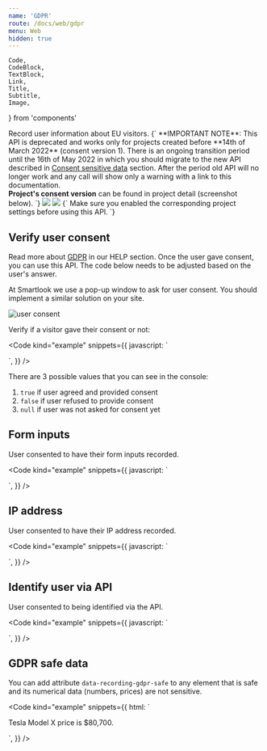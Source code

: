 ```yaml
---
name: 'GDPR'
route: /docs/web/gdpr
menu: Web
hidden: true
---
```


	Code,
	CodeBlock,
	TextBlock,
	Link,
	Title,
	Subtitle,
	Image,
} from 'components'


<Title>GDPR</Title>
<Subtitle>Record user information about EU visitors.</Subtitle>

<TextBlock kind="important">
	{`
  **IMPORTANT NOTE**: This API is deprecated and works only for projects created before **14th of March 2022** (consent version 1).
  There is an ongoing transition period until the 16th of May 2022 in which you should migrate to the new API
  described in <a href="/docs/web/consent-sensitive-data" target="_blank" rel="noopener noreferrer">Consent sensitive data</a> section.
  After the period old API will no longer work and any call will show only a warning with a link to this documentation.<br />
  <b>Project's consent version</b> can be found in project detail (screenshot below).
  `}
</TextBlock>
<img src={consent_v1} />
<img src={consent_v2} />

<TextBlock kind="note">
	{`
Make sure you enabled the corresponding project settings before using this API.
`}
</TextBlock>

## Verify user consent

Read more about [GDPR](https://www.smartlook.com/help/gdpr/) in our HELP section. Once the user gave consent, you can use this API. The code below needs to be adjusted based on the user's answer.

At Smartlook we use a pop-up window to ask for user consent. You should implement a similar solution on your site.

<Image src={gdpr_consent_img} alt="user consent" />

Verify if a visitor gave their consent or not:

<Code
	kind="example"
	snippets={{
		javascript: `
<script>
  smartlook(function() {
    console.log(smartlook.consent.api)
    console.log(smartlook.consent.forms)
    console.log(smartlook.consent.ip)
  });
</script>
`,
	}}
/>

There are 3 possible values that you can see in the console:

1. `true` if user agreed and provided consent
2. `false` if user refused to provide consent
3. `null` if user was not asked for consent yet

## Form inputs

User consented to have their form inputs recorded.

<Code
	kind="example"
	snippets={{
		javascript: `
<script>
  // in this variable insert your consent
  var consentText = 'Here goes consent text from your website.';\n
  // choose only one variable
  var clientDecision = true; // if user agreed and provided consent
  var clientDecision = false; // if user refused to provide consent\n
  smartlook('consentForms', clientDecision ? consentText : false);
</script>
`,
	}}
/>

## IP address

User consented to have their IP address recorded.

<Code
	kind="example"
	snippets={{
		javascript: `
<script>
  // in this variable insert your consent
  var consentText = 'Here goes consent text from your website.';\n
  // choose only one variable
  var clientDecision = true; // if user agreed and provided consent
  var clientDecision = false; // if user refused to provide consent\n
  smartlook('consentIP', clientDecision ? consentText : false);
</script>
`,
	}}
/>

## Identify user via API

User consented to being identified via the API.

<Code
	kind="example"
	snippets={{
		javascript: `
<script>
  // in this variable insert your consent
  var consentText = 'Here goes consent text from your website.';\n
  // choose only one variable
  var clientDecision = true; // if user agreed and provided consent
  var clientDecision = false; // if user refused to provide consent\n
  smartlook('consentAPI', clientDecision ? consentText : false);
</script>
`,
	}}
/>

## GDPR safe data

You can add attribute `data-recording-gdpr-safe` to any element that is safe and its numerical data (numbers, prices) are not sensitive.

<Code
	kind="example"
	snippets={{
		html: `
<p data-recording-gdpr-safe>
  Tesla Model X price is $80,700.
</p>
`,
	}}
/>
